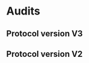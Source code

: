 
# Audits

## Protocol version V3
<div className="grid lg:grid-cols-3 gap-3 mt-5">
  <Card
    contentIcon="/images/svg/github.svg"
    title="Maxim Timofeev contract PayMaster"
    text="April 2025"
    toTab="https://github.com/Azuro-protocol/gem-docs/blob/main/public/files/V3-PayMaster-04-25-report.pdf"
  />
  <Card
    contentIcon="/images/svg/github.svg"
    title="HEXENS"
    text="March 2025"
    toTab="https://github.com/Azuro-protocol/gem-docs/blob/main/public/files/V3-HEXENS.pdf"
  />
  <Card
    contentIcon="/images/svg/github.svg"
    title="Pessimistic"
    text="March 2025"
    toTab="https://github.com/Azuro-protocol/gem-docs/blob/main/public/files/V3-Security-Analysis-Pessimistic.pdf"
  /> 
  <Card
    contentIcon="/images/svg/github.svg"
    title="Maxim Timofeev Protocol Audit Report"
    text="March 2025"
    toTab="https://github.com/Azuro-protocol/gem-docs/blob/main/public/files/V3-Azuro-03-25-report.pdf"
  />
</div>

## Protocol version V2
<div className="grid lg:grid-cols-3 gap-3 mt-5">
  <Card
    contentIcon="/images/svg/github.svg"
    title="HYDN - Azuro V2 Audit Report"
    text="June 2024"
    toTab="https://github.com/Azuro-protocol/gem-docs/blob/main/public/files/HYDN%20-%20Azuro%20V2%20Audit%20Report.pdf"
  />
  <Card
    contentIcon="/images/svg/github.svg"
    title="Pashov Audit Group"
    text="February 2024"
    toTab="https://github.com/pashov/audits/blob/master/team/pdf/Azuro_security_review.pdf"
  />
  <Card
    contentIcon="/images/svg/github.svg"
    title="Codeshell"
    text="December 2023"
    toTab="https://github.com/codeshellstudio/audits/blob/main/azuro_review.md"
  />
  <Card
    contentIcon="/images/svg/github.svg"
    title="Pessimistic"
    text="April 2023"
    toTab="https://github.com/pessimistic-io/audits/blob/main/Azuro%20V2%20BetExpress%20Security%20Analysis%20by%20Pessimistic.pdf"
  />
  <Card
    contentIcon="/images/svg/github.svg"
    title="Pashov Audit Group"
    text="March 2023"
    toTab="https://github.com/pashov/audits/blob/master/solo/pdf/Azuro-second-security-review.pdf"
  />
  <Card
    contentIcon="/images/svg/github.svg"
    title="Pessimistic"
    text="February 2023"
    toTab="https://github.com/pessimistic-io/audits/blob/23497bec15edbe48215dff5a36cd7637bd59344c/Azuro%20V2%20Security%20Analysis%20by%20Pessimistic.pdf"
  />
  <Card
    contentIcon="/images/svg/github.svg"
    title="g0 group"
    text="January 2023"
    toTab="https://github.com/g0-group/Audits/blob/master/AzuroJan2023.pdf"
  />
</div>